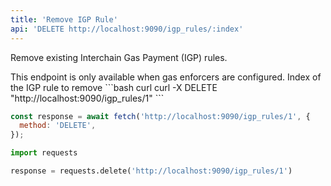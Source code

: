 ```yaml
---
title: 'Remove IGP Rule'
api: 'DELETE http://localhost:9090/igp_rules/:index'
---
```


Remove existing Interchain Gas Payment (IGP) rules.

<Note>
This endpoint is only available when gas enforcers are configured.
</Note>

<ParamField body="index" type="number" required>
  Index of the IGP rule to remove
</ParamField>

<RequestExample>
```bash curl
curl -X DELETE "http://localhost:9090/igp_rules/1"
```

```javascript JavaScript
const response = await fetch('http://localhost:9090/igp_rules/1', {
  method: 'DELETE',
});
```

```python Python
import requests

response = requests.delete('http://localhost:9090/igp_rules/1')
```
</RequestExample>